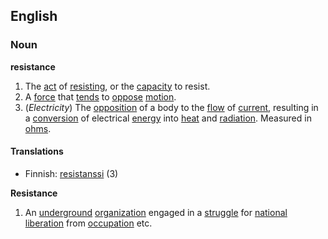 ==English==
===Noun===
'''resistance'''
#The [[act]] of [[resist]]ing, or the [[capacity]] to resist.
#A [[force]] that [[tend]]s to [[oppose]] [[motion]].
#(''Electricity'') The [[opposition]] of a body to the [[flow]] of [[current]], resulting in a [[conversion]] of electrical [[energy]] into [[heat]] and [[radiation]]. Measured in [[ohm]]s.

====Translations====
*Finnish: [[resistanssi]] (3)

'''Resistance'''
#An [[underground]] [[organization]] engaged in a [[struggle]] for [[national]] [[liberation]] from [[occupation]] etc.